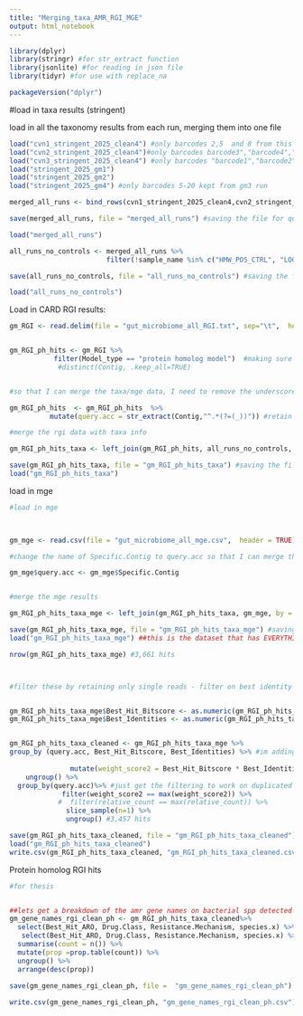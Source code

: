 ```yaml
---
title: "Merging_taxa_AMR_RGI_MGE"
output: html_notebook
---
```

```r

library(dplyr)
library(stringr) #for str_extract function
library(jsonlite) #for reading in json file
library(tidyr) #for use with replace_na

packageVersion("dplyr")
```

#load in taxa results (stringent)

load in all the taxonomy results from each run, merging them into one file
```r
load("cvn1_stringent_2025_clean4") #only barcodes 2,5  and 8 from this run
load("cvn2_stringent_2025_clean4")#only barcodes barcode3","barcode4","barcode5","barcode6","barcode7","barcode8","barcode9","barcode22" kept
load("cvn3_stringent_2025_clean4") #only barcodes "barcode1","barcode2","barcode10" kept
load("stringent_2025_gm1")
load("stringent_2025_gm2")
load("stringent_2025_gm4") #only barcodes 5-20 kept from gm3 run

merged_all_runs <- bind_rows(cvn1_stringent_2025_clean4,cvn2_stringent_2025_clean4,cvn3_stringent_2025_clean4,stringent_2025_gm1,stringent_2025_gm2,stringent_2025_gm4)

save(merged_all_runs, file = "merged_all_runs") #saving the file for quick reloading later on

load("merged_all_runs")

all_runs_no_controls <- merged_all_runs %>%
                        filter(!sample_name %in% c("HMW_POS_CTRL", "LOG_DNA_POS_CTRL","LOG_POS_CTRL", "16S_POS_CTRL", "NEG_CTRL", "NEG_EXT_CTRL"))

save(all_runs_no_controls, file = "all_runs_no_controls") #saving the file for quick reloading later on

load("all_runs_no_controls")
```

Load in CARD RGI results:

```r
gm_RGI <- read.delim(file = "gut_microbiome_all_RGI.txt", sep="\t",  header = TRUE)


gm_RGI_ph_hits <- gm_RGI %>%
           filter(Model_type == "protein homolog model")  #making sure I only get protein homolog model hits, I didnt set this in blastn, as all my results were NA for model type, so they would have been lost from the dataset if I had set the model type)
            #distinct(Contig, .keep_all=TRUE) 


#so that I can merge the taxa/mge data, I need to remove the underscores after reads in the Contig column and then rename this query.acc:

gm_RGI_ph_hits  <- gm_RGI_ph_hits  %>%
          mutate(query.acc = str_extract(Contig,"^.*(?=(_))")) #retain only the numbers before the underscore in Contig column

```

```r

#merge the rgi data with taxa info

gm_RGI_ph_hits_taxa <- left_join(gm_RGI_ph_hits, all_runs_no_controls, by = "query.acc", relationship = "many-to-many")

save(gm_RGI_ph_hits_taxa, file = "gm_RGI_ph_hits_taxa") #saving the file for quick reloading later on
load("gm_RGI_ph_hits_taxa")
```

load in mge

```r

#load in mge


   
gm_mge <- read.csv(file = "gut_microbiome_all_mge.csv",  header = TRUE)

#change the name of Specific.Contig to query.acc so that I can merge the amr_filters_CARD and the grey_seal_mge datasets together using this linker column, which is the query name, but just with different headings on both datasets:

gm_mge$query.acc <- gm_mge$Specific.Contig


#merge the mge results

gm_RGI_ph_hits_taxa_mge <- left_join(gm_RGI_ph_hits_taxa, gm_mge, by = "query.acc", relationship = "many-to-many")

save(gm_RGI_ph_hits_taxa_mge, file = "gm_RGI_ph_hits_taxa_mge") #saving the file for quick reloading later on
load("gm_RGI_ph_hits_taxa_mge") ##this is the dataset that has EVERYTHING - The blastn amr gene hit, if its associated awith a bacterial spp from the sample and whether this amr gene is a mge

nrow(gm_RGI_ph_hits_taxa_mge) #3,661 hits



#filter these by retaining only single reads - filter on best identity and bit score (outputs that rgi give, remmember we dont have blastn outputs for amr hits like e value, alignment length that we filtered on when we were looking at blastn or blastx searching of amr genes, so we have to further filter these results down based on a weighted score of variables outputted by rgi, in this case ove chosen % identity and bit score, because rgi is based on bit scores)


gm_RGI_ph_hits_taxa_mge$Best_Hit_Bitscore <- as.numeric(gm_RGI_ph_hits_taxa_mge$Best_Hit_Bitscore)
gm_RGI_ph_hits_taxa_mge$Best_Identities <- as.numeric(gm_RGI_ph_hits_taxa_mge$Best_Identities)


gm_RGI_ph_hits_taxa_cleaned <- gm_RGI_ph_hits_taxa_mge %>%
group_by (query.acc, Best_Hit_Bitscore, Best_Identities) %>% #im adding resistance gene here as when i didnt do this, i was still getting a single read hitting to two different amr genes being retained, but again i only want a single hit per read. the amr genes must be very genetically similar (it was aad and tetL i was looking at, because both hits for the same read were over 99% id and 98% coverage for both genes. But lets be really strict and only keep the best hit)
            
               mutate(weight_score2 = Best_Hit_Bitscore * Best_Identities) %>%
    ungroup() %>%
  group_by(query.acc)%>% #just get the filtering to work on duplicated reads 
             filter(weight_score2 == max(weight_score2)) %>%
            #  filter(relative_count == max(relative_count)) %>%
              slice_sample(n=1) %>%
              ungroup() #3,457 hits 

save(gm_RGI_ph_hits_taxa_cleaned, file = "gm_RGI_ph_hits_taxa_cleaned") #saving the file for quick reloading later on
load("gm_RGI_ph_hits_taxa_cleaned") 
write.csv(gm_RGI_ph_hits_taxa_cleaned, "gm_RGI_ph_hits_taxa_cleaned.csv")


```

Protein homolog RGI hits

```r
#for thesis


##lets get a breakdown of the amr gene names on bacterial spp detected with rgi on CARD for protein homolog hits only:
gm_gene_names_rgi_clean_ph <- gm_RGI_ph_hits_taxa_cleaned%>%
  select(Best_Hit_ARO, Drug.Class, Resistance.Mechanism, species.x) %>%
   select(Best_Hit_ARO, Drug.Class, Resistance.Mechanism, species.x) %>%
  summarise(count = n()) %>%
  mutate(prop =prop.table(count)) %>%
  ungroup() %>%
  arrange(desc(prop))
 
save(gm_gene_names_rgi_clean_ph, file =  "gm_gene_names_rgi_clean_ph")

write.csv(gm_gene_names_rgi_clean_ph, "gm_gene_names_rgi_clean_ph.csv")
```



